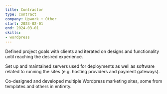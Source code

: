 ```yaml
---
title: Contractor
type: contract
company: Upwork + Other
start: 2023-02-01
end: 2024-03-01
skills:
- wordpress
---
```

Defined project goals with clients and iterated on designs and functionality until reaching the desired experience.

Set up and maintained servers used for deployments as well as software related to running the sites (e.g. hosting providers and payment gateways).

Co-designed and developed multiple Wordpress marketing sites, some from templates and others in entirety.
